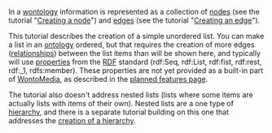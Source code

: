<!-- Copyright (c)  2010  Glen E. Ivey
     Permission is granted to copy, distribute and/or modify this document
     under the terms of the GNU Free Documentation License, Version 1.3;
     with no Invariant Sections, no Front-Cover Texts, and no Back-Cover Texts.
     A copy of the license is in the file COPYING.DOCUMENTATION
  -->


In a [[WmHelp:GlossaryPtoZ#anchcor_Wontology|wontology]] information is represented as a collection of [[WmHelp:GlossaryAtoO#anchor_Node|nodes]] (see the tutorial "[[WmHelp:Tutorials/CreatingANode|Creating a node]]") and [[WmHelp:GlossaryAtoO#anchor_Edge|edges]] (see the tutorial "[[WmHelp:Tutorials/CreatingAnEdge|Creating an edge]]").

This tutorial describes the creation of a simple unordered list.  You can make a list in an [[WmHelp:GlossaryAtoO#anchor_Ontology|ontology]] ordered, but that requires the creation of more edges ([[WmHelp:GlossaryPtoZ#anchor_Relationship|relationships]]) between the list items than will be shown here, and typically will use [[WmHelp:GlossaryPtoZ#anchor_Property|properties]] from the [[WmHelp:GlossaryPtoZ#anchor_RDF|RDF]] standard (rdf:Seq, rdf:List, rdf:fist, rdf:rest, rdf:_1, rdfs:member).  These properties are not yet provided as a built-in part of [[WmHelp:GlossaryPtoZ#anchor_WontoMedia|WontoMedia]], as described in the [[MajorRoadmap|planned features page]].

The tutorial also doesn't address nested lists (lists where some items are actually lists with items of their own).  Nested lists are a one type of [[WmHelp:GlossaryAtoO#anchor_Hierarchy|hierarchy]], and there is a separate tutorial building on this one that addresses the [[WmHelp:Tutorials/CreatingAHierarchy|creation of a hierarchy]].

